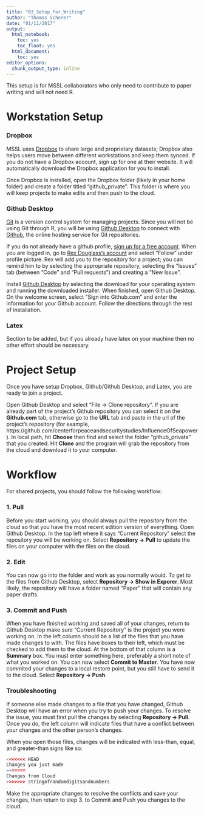 ```yaml
---
title: "03_Setup_For_Writing"
author: "Thomas Scherer"
date: "01/11/2017"
output:
  html_notebook:
    toc: yes
    toc_float: yes
  html_document:
    toc: yes
editor_options:
  chunk_output_type: inline
---
```

<style>
    body .main-container {
        max-width: 100%;
    }
</style>


This setup is for MSSL collaborators who only need to contribute to paper writing and will not need R.

# Workstation Setup

### Dropbox

MSSL uses [Dropbox](https://www.dropbox.com) to share large and proprietary datasets; Dropbox also helps users move between different workstations and keep them synced. If you do not have a Dropbox account, sign up for one at their website. It will automatically download the Dropbox application for you to install. 

Once Dropbox is installed, open the Dropbox folder (likely in your home folder) and create a folder titled "github_private". This folder is where you will keep projects to make edits and then push to the cloud. 

### Github Desktop

[Git](https://git-scm.com/) is a version control system for managing projects. Since you will not be using Git through R, you will be using [Github Desktop](https://desktop.github.com/) to connect with [Github](https://github.com/), the online hosting service for Git repositories. 

If you do not already have a github profile, [sign up for a free account](https://github.com/). When you are logged in, go to [Rex Douglass's account](https://github.com/centerforpeaceandsecuritystudies) and select "Follow" under profile picture. Rex will add you to the repository for a project; you can remind him to by selecting the appropriate repository, selecting the "Issues" tab (between "Code" and "Pull requests") and creating a "New Issue".

Install [Github Desktop](https://desktop.github.com/) by selecting the download for your operating system and running the downloaded installer. When finished, open Github Desktop. On the welcome screen, select "Sign into Github.com" and enter the information for your Github account. Follow the directions through the rest of installation.

### Latex

Section to be added, but if you already have latex on your machine then no other effort should be necessary.



# Project Setup

Once you have setup Dropbox, Github/Github Desktop, and Latex, you are ready to join a project.

Open Github Desktop and select "File -> Clone repository". If you are already part of the project's Github repository you can select it on the **Github.com** tab, otherwise go to the **URL** tab and paste in the url of the project's repository (for example, https://github.com/centerforpeaceandsecuritystudies/InfluenceOfSeapower). In local path, hit **Choose** then find and select the folder "github_private" that you created. Hit **Clone** and the program will grab the repository from the cloud and download it to your computer.

# Workflow

For shared projects, you should follow the following workflow:

### 1. Pull

Before you start working, you should always pull the repository from the cloud so that you have the most recent edition version of everything. Open Github Desktop. In the top left where it says "Current Repository" select the repository you will be working on. Select **Repository -> Pull** to update the files on your computer with the files on the cloud.

### 2. Edit
You can now go into the folder and work as you normally would. To get to the files from Github Desktop, select **Repository -> Show in Exporer**. Most likely, the repository will have a folder named "Paper" that will contain any paper drafts.

### 3. Commit and Push
When you have finished working and saved all of your changes, return to Github Desktop make sure "Current Repository" is the project you were working on. In the left column should be a list of the files that you have made changes to with. The files have boxes to their left, which must be checked to add them to the cloud. At the bottom of that column is a **Summary** box. You must enter something here, preferably a short note of what you worked on. You can now select **Commit to Master**. You have now commited your changes to a local restore point, but you still have to send it to the cloud. Select **Repository -> Push**. 

### Troubleshooting

If someone else made changes to a file that you have changed, Github Desktop will have an error when you try to push your changes. To resolve the issue, you must first pull the changes by selecting **Repository -> Pull**. Once you do, the left column will indicate files that have a conflict between your changes and the other person's changes. 

When you open those files, changes will be indicated with less-than, equal, and greater-than signs like so:

```r
<<<<<<< HEAD
Changes you just made
=======
Changes from Cloud
>>>>>>> stringofrandomdigitsandnumbers
```

Make the appropriate changes to resolve the conflicts and save your changes, then return to step 3. to Commit and Push you changes to the cloud. 
